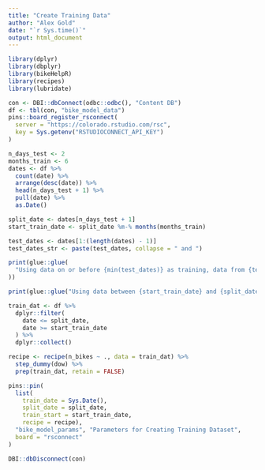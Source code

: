 ```yaml
---
title: "Create Training Data"
author: "Alex Gold"
date: "`r Sys.time()`"
output: html_document
---
```


```r
library(dplyr)
library(dbplyr)
library(bikeHelpR)
library(recipes)
library(lubridate)
```

```r
con <- DBI::dbConnect(odbc::odbc(), "Content DB")
df <- tbl(con, "bike_model_data")
pins::board_register_rsconnect(
  server = "https://colorado.rstudio.com/rsc",
  key = Sys.getenv("RSTUDIOCONNECT_API_KEY")
)
```

```r
n_days_test <- 2
months_train <- 6
dates <- df %>% 
  count(date) %>%
  arrange(desc(date)) %>%
  head(n_days_test + 1) %>%
  pull(date) %>%
  as.Date()

split_date <- dates[n_days_test + 1]
start_train_date <- split_date %m-% months(months_train)

test_dates <- dates[1:(length(dates) - 1)]
test_dates_str <- paste(test_dates, collapse = " and ")

print(glue::glue(
  "Using data on or before {min(test_dates)} as training, data from {test_dates_str} to test."
))
```

```r
print(glue::glue("Using data between {start_train_date} and {split_date} for training."))

train_dat <- df %>% 
  dplyr::filter(
    date <= split_date, 
    date >= start_train_date
  ) %>% 
  dplyr::collect()

recipe <- recipe(n_bikes ~ ., data = train_dat) %>%
  step_dummy(dow) %>%
  prep(train_dat, retain = FALSE)
```

```r
pins::pin(
  list(
    train_date = Sys.Date(), 
    split_date = split_date, 
    train_start = start_train_date,
    recipe = recipe), 
  "bike_model_params", "Parameters for Creating Training Dataset", 
  board = "rsconnect"
)
```

```r
DBI::dbDisconnect(con)
```
